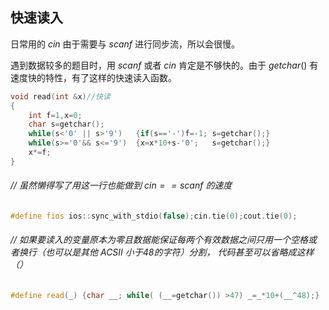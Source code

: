 ## 快速读入

日常用的 $cin$ 由于需要与 $scanf$ 进行同步流，所以会很慢。

遇到数据较多的题目时，用 $scanf$ 或者 $cin$ 肯定是不够快的。由于 $getchar()$ 有速度快的特性，有了这样的快速读入函数。

```C++
void read(int &x)//快读 
{ 
	int f=1,x=0;
    char s=getchar();
	while(s<'0' || s>'9')	{if(s=='-')f=-1; s=getchar();}
	while(s>='0'&& s<='9')  {x=x*10+s-'0';   s=getchar();}
	x*=f;
}
```



###### // 虽然懒得写了用这一行也能做到 $cin == scanf$ 的速度

```C++
#define fios ios::sync_with_stdio(false);cin.tie(0);cout.tie(0);
```



###### // 如果要读入的变量原本为零且数据能保证每两个有效数据之间只用一个空格或者换行（也可以是其他 $ACSII$ 小于48的字符）分割， 代码甚至可以省略成这样（）

```c++
#define read(_) {char __; while( (__=getchar()) >47) _=_*10+(__^48);}
```

